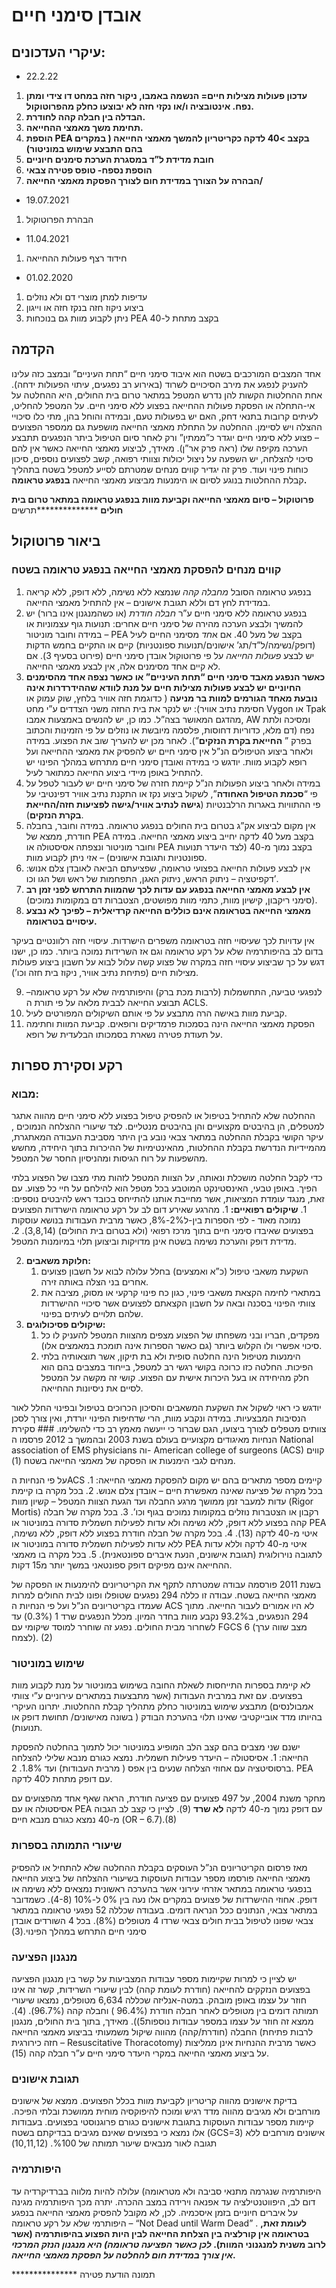 # אובדן סימני חיים

## עיקרי העדכונים:

-   22.2.22

1.  **עדכון פעולות מצילות חיים= הנשמה באמבו, ניקור חזה במחט דו צידי ומתן נפח. אינטובציה ו/או נקזי חזה לא יבוצעו כחלק מהפרוטוקול.**
2.  **הבדלה בין חבלה קהה לחודרת.**
3.  **תחימת משך מאמצי ההחייאה.**
4.  **הוספת PEA בקצב \>40 לדקה כקריטריון להמשך מאמצי החייאה ( במקרים בהם התבצע שימוש במוניטור)**
5.  **חובת מדידת ל"ד במסגרת הערכת סימנים חיוניים**
6.  **הוספת נספח- טופס פטירה צבאי**
7.  **הבהרה על הצורך במדידת חום לצורך הפסקת מאמצי החייאה/**

-   19.07.2021

1.  הבהרת הפרוטוקול

-   11.04.2021

1.  חידוד רצף פעולות ההחייאה

-   01.02.2020

1.  עדיפות למתן מוצרי דם ולא נוזלים
2.  ביצוע ניקוז חזה בנקז חזה או וייגון
3.  ניתן לקבוע מוות גם בנוכחות PEA בקצב מתחת ל-40

## הקדמה

אחד המצבים המורכבים בשטח הוא איבוד סימני חיים "תחת העיניים" ובמצב כזה עלינו להעניק לנפגע את מירב הסיכויים לשרוד (באירוע רב נפגעים, עיתוי הפעולות ידחה). אחת ההחלטות הקשות להן נדרש המטפל במתאר טרום בית החולים, היא ההחלטה על אי-התחלה או הפסקת פעולות ההחייאה בפצוע ללא סימני חיים. על המטפל להחליט, לעיתים קרובות בתנאי דחק, האם יש בפעולות טעם, ובמידה והוחל בהן, מתי כלו סיכויי ההצלה ויש לסיימן. ההחלטה על התחלת מאמצי החייאה מושפעת גם ממספר הפצועים -- פצוע ללא סימני חיים יוגדר כ"ממתין" ורק לאחר סיום הטיפול ביתר הנפגעים תתבצע הערכה מקיפה שלו (ראה פרק אר"ן). מאידך, לביצוע מאמצי החייאה כאשר אין להם סיכוי להצלחה, יש השפעה על ניצול יכולות וצוותי רפואה, קשב לפצועים נוספים, סיכון כוחות פינוי ועוד. פרק זה יגדיר קווים מנחים שמטרתם לסייע למטפל בשטח בתהליך קבלת ההחלטות בנוגע לסיום או הימנעות מביצוע מאמצי החייאה **בנפגע טראומה.**

**פרוטוקול -- סיום מאמצי החייאה וקביעת מוות בנפגע טראומה במתאר טרום בית חולים** \*\*\*\*\*\*\*\*\*\*\*\*\*\*תרשים

## ביאור פרוטוקול

### קווים מנחים להפסקת מאמצי החייאה בנפגע טראומה בשטח

1.  בנפגע טראומה הסובל *מחבלה קהה* שנמצא ללא נשימה, ללא דופק, ללא קריאה במדידת לחץ דם וללא תגובת אישונים -- אין להתחיל מאמצי החייאה.
2.  בנפגע טראומה ללא סימני חיים ע"ר *חבלה חודרת* (או כשהמנגנון אינו ברור) יש להמשיך ולבצע הערכה מהירה של סימני חיים אחרים: תנועות גוף עצמוניות או במידה וחובר מוניטור -- PEA בקצב של מעל 40. אם א*חד* מסימני החיים לעיל (דופק/נשימה/ל"ד/תג' אישונים/תנועות ספונטניות) קיים או התקיים בחמש הדקות יש לבצע *פעולות החייאה* על פי פרוטוקול אובדן סימני חיים (פירוט בסעיף 3). אם לא קיים אחד מסימנים אלה, אין לבצע מאמצי החייאה.
3.  **כאשר הנפגע מאבד סימני חיים "תחת העיניים" או כאשר נצפה אחד מהסימנים החיוניים יש לבצע פעולות מצילות חיים על מנת לוודא שההידרדרות אינה נובעת מאחד הגורמים למוות בר מניעה** ( כדוגמת חזה אוויר בלחץ, שוק עמוק או חסימת נתיב אוויר): יש לנקר את בית החזה משני הצדדים ע"י מחט Vygon או Tpak מהדגם המאושר בצה"ל. כמו כן, יש להנשים באמצעות אמבו, AW ומסיכה ולתת נפח (דם מלא, כדוריות דחוסות, פלסמה מיובשת או נוזלים על פי הזמינות והכתוב בפרק " **החייאת בקרת הנזקים**"). לאחר מכן יש להעריך שוב את הפצוע. במידה ולאחר ביצוע הטיפולים הנ"ל אין סימני חיים יש להפסיק את מאמצי ההחייאה ועל רופא לקבוע מוות. יודגש כי במידה ואובדן סימני חיים מתרחש במהלך הפינוי יש להתחיל באופן מיידי ביצוע החייאה כמתואר לעיל.
4.  במידה ולאחר ביצוע הפעולות הנ"ל קיימת חזרה של סימני חיים יש לעבור לטפל על פי "**סכמת הטיפול האחודה**", לשקול ביצוע נקז או התקנת נתיב אוויר דפינטיבי על פי ההתוויות באגרות הרלבנטיות (**גישה לנתיב אוויר/גישה לפציעות חזה/החייאת בקרת הנזקים**).
5.  אין מקום לביצוע אק"ג בטרום בית החולים בנפגע טראומה. במידה וחובר, בחבלה חודרת, ממצא של PEA בקצב מעל 40 לדקה יחייב ביצוע מאמצי החייאה. במידה וחובר מוניטור ונצפתה אסיסטולה או PEA בקצב נמוך מ-40 (לצד היעדר תנועות ספונטניות ותגובת אישונים) -- אזי ניתן לקבוע מוות.
6.  אין לבצע פעולות החייאה בפצועי טראומה, שפציעתם הביאה לאובדן צלם אנוש: דקפיטציה -- ניתוק הראש, ניתוק האגן, התפחמות של ראש ו\או של הגו וכו'.
7.  **אין לבצע מאמצי החייאה בנפגע עם עדות לכך שהמוות התרחש לפני זמן רב** (סימני ריקבון, קישיון מוות, כתמי מוות מפושטים, הצטברות דם במקומות נמוכים).
8.  **מאמצי החייאה בטראומה אינם כוללים החייאה קרדיאלית -- לפיכך לא נבצע עיסויים בטראומה.**

אין עדויות לכך שעיסויי חזה בטראומה משפרים הישרדות. עיסויי חזה רלוונטיים בעיקר בדום לב בהיפותרמיה שלא על רקע טראומה וגם אז השרידות נמוכה ביותר. כמו כן, ישנו דגש על כך שביצוע עיסויי חזה במקרה של פצוע קשה עלול לבוא על חשבון ביצוע פעולות מצילות חיים (פתיחת נתיב אוויר, ניקוז בית חזה וכו').

9.  לנפגעי טביעה, התחשמלות (לרבות מכת ברק) והיפותרמיה שלא על רקע טראומה-- תבוצע החייאה לבבית מלאה על פי תורת ה ACLS.
10. קביעת מוות באישה הרה מתבצע על פי אותם השיקולים המפורטים לעיל.
11. הפסקת מאמצי החייאה הינה בסמכות פרמדיקים ורופאים. קביעת המוות וחתימה על תעודת פטירה נשארת בסמכותו הבלעדית של רופא.

## רקע וסקירת ספרות

### מבוא:

ההחלטה שלא להתחיל בטיפול או להפסיק טיפול בפצוע ללא סימני חיים מהווה אתגר למטפלים, הן בהיבטים מקצועיים והן בהיבטים מנטליים. לצד שיעורי ההצלחה הנמוכים , עיקר הקושי בקבלת ההחלטה במתאר צבאי נובע בין היתר מסביבת העבודה המאתגרת, מהמיידיות הנדרשת בקבלת ההחלטות, מהאינטימיות של ההיכרות בתוך היחידה, מחשש מהשפעות על רוח הגיסות ומהניסיון החסר של המטפל.

כדי לקבל החלטה מושכלת ונאותה, על הצוות המטפל לזהות מתי מצבו של הפצוע בלתי הפיך. באופן טבעי, האינסטינקט המוטבע בכל מטפל הוא להילחם על חיי כל פצוע. עם זאת, מנגד עומדת המציאות, אשר מחייבת אותנו להתייחס בכובד ראש להיבטים נוספים: 1. **שיקולים רפואיים:** 1. מהרגע שאירע דום לב על רקע טראומה הישרדות הפצועים נמוכה מאוד - לפי הספרות בין-ל2%-8%, כאשר מרבית העבודות בנושא עוסקות בפצועים שאיבדו סימני חיים בתוך מרכז רפואי (ולא בטרום בית החולים) (3,8,14). 2. מדידת דופק והערכת נשימה בשטח אינן מדויקות וביצוען תלוי במיומנות המטפל.

2.  **חלוקת משאבים:**
    1.  השקעת משאבי טיפול (כ"א ואמצעים) בחלל עלולה לבוא על חשבון פצועים אחרים בני הצלה באותה זירה.
    2.  במתארי לחימה הקצאת משאבי פינוי, כגון כח פינוי קרקעי או מסוק, מציבה את צוותי הפינוי בסכנה ובאה על חשבון הקצאתם לפצועים אשר סיכויי ההישרדות שלהם תלויים לעיתים בפינוי.\
3.  **שיקולים פסיכולוגים:**
    1.  מפקדים, חבריו ובני משפחתו של הפצוע מצפים מהצוות המטפל להעניק לו כל סיכוי אפשרי ולו הקלוש ביותר (גם כאשר הספרות אינה תומכת במאמצים אלו).
    2.  הימנעות מטיפול הינה החלטה סופית ולא בת תיקון, אשר תוצאותיה בלתי הפיכות. החלטה כזו כרוכה בקושי רגשי רב למטפל, בייחוד במצבים בהם הוא חלק מהיחידה או בעל היכרות אישית עם הפצוע. קושי זה מקשה על המטפל לסיים את ניסיונות ההחייאה.

יודגש כי ראוי לשקול את השקעת המשאבים והסיכון הכרוכים בטיפול ובפינוי החלל לאור הנסיבות המבצעיות. במידה ונקבע מוות, הרי שדחיפות הפינוי יורדת, ואין צורך לסכן צוותים מטפלים לצורך ביצועו, הגם שברור כי ייעשה מאמץ רב כדי להשלימו. \### סקירת הנחיות מאיגודים מקצועיים בעולם בשנת 2003 ובהמשך ב 2012 פרסמו ה National association of EMS physicians וה- American college of surgeons (ACS) קווים מנחים לגבי הימנעות או הפסקה של מאמצי החייאה בשטח (1).

על פי הנחיות הACS קיימים מספר מתארים בהם יש מקום להפסקת מאמצי החייאה: 1. בכל מקרה של פציעה שאינה מאפשרת חיים -- אובדן צלם אנוש. 2. בכל מקרה בו קיימת עדות למעבר זמן ממושך מרגע החבלה ועד הגעת הצוות המטפל -- קשיון מוות (Rigor Mortis) רקבון או הצטברות נוזלים במקומות נמוכים בגוף וכו'. 3. בכל מקרה של חבלה קהה בפצוע ללא דופק, ללא נשימה ולא עדות לפעילות חשמלית סדורה במוניטור או PEA איטי מ-40 לדקה (13). 4. בכל מקרה של חבלה חודרת בפצוע ללא דופק, ללא נשימה, ללא עדות לפעילות חשמלית סדורה במוניטור או PEA איטי מ-40 לדקה וללא עדות לתגובה נוירולוגית (תגובת אישונים, הנעת איברים ספונטאנית). 5. בכל מקרה בו מאמצי ההחייאה אינם מפיקים דופק ספונטאני במשך יותר מ15 דקות.

בשנת 2011 פורסמה עבודה שמטרתה לתקף את הקריטריונים להימנעות או הפסקה של מאמצי החייאה בשטח. עבודה זו כללה 294 נפגעים שטופלו ופונו לבית החולים למרות שעמדו בקריטריונים הנ"ל ועל פי הנחיות ה ACS לא היו אמורים לעבור החייאה. מתוך 294 הנפגעים, ב93.2% נקבע מוות בחדר המיון. מכלל הנפגעים שרד 1 (0.3%) עד לשחרור מבית החולים. נפגע זה שוחרר למוסד שיקומי עם FGCS 6 (מצב שווה ערך לצמח). (2)

### שימוש במוניטור

לא קיימת בספרות התייחסות לשאלת החובה בשימוש במוניטור על מנת לקבוע מוות בפצועים. עם זאת במרבית העבודות (אשר מתבצעות במתארים עירוניים ע"י צוותי אמבולנסים) מתבצע שימוש במוניטור כחלק מתהליך קבלת ההחלטות. יתרונו העיקרי בהיותו מדד אובייקטיבי שאינו תלוי בהערכת הבודק ( בשונה מאישונים/ תחושת דופק או תנועות).

ישנם שני מצבים בהם קצב הלב המופיע במוניטור יכול לתמוך בהחלטה להפסקת החייאה: 1. אסיסטולה -- היעדר פעילות חשמלית. נמצא כגורם מנבא שלילי להצלחה ברסוסיטציה עם אחוזי הצלחה שנעים בין אפס ( מרבית העבודות) ועד 1.8%. 2. PEA עם דופק מתחת ל40 לדקה.

מחקר משנת 2004, על 497 פצועים עם פציעה חודרת, הראה שאף אחד מהפצועים עם אסיסטולה או עם PEA עם דופק נמוך מ-40 לדקה **לא שרד** (9). לציין כי קצב לב הגבוה מ-40 נמצא כגורם מנבא חיים (OR -- 6.7).(8)

### שיעורי התמותה בספרות

מאז פרסום הקריטריונים הנ"ל העוסקים בקבלת ההחלטה שלא להתחיל או להפסיק מאמצי החייאה פורסמו מספר עבודות העוסקות בשיעורי ההצלחה של ביצוע החייאה בנפגעי טראומה במתאר אזרחי עירוני אשר בהערכה ראשונית נמצאים ללא נשימה או דופק. אחוזי ההישרדות של פצועים במקרים אלו נעה בין 0% ל-10% (4-8). כשמדובר במתאר צבאי, הנתונים ככל הנראה דומים. בעבודה שכללה 52 נפגעי טראומה במתאר צבאי שפונו לטיפול בבית חולים צבאי שרדו 4 מטופלים (8%). בכל 4 השורדים אובדן סימני חיים התרחש במהלך הפינוי.(3)

### מנגנון הפציעה

יש לציין כי למרות שקיימות מספר עבודות המצביעות על קשר בין מנגנון הפציעה בפצועים הנזקקים להחייאה (חודרת לעומת קהה) לבין שיעורי השרידות, קשר זה אינו חוזר על עצמו באופן מובהק. במטה-אנליזה שכללה 6,634 מטופלים, נמצאו שיעורי תמותה דומים בין מטופלים לאחר חבלה חודרת (96.4% ) וחבלה קהה (96.7%). (4). ממצא זה חוזר על עצמו במספר עבודות נוספות5)). מאידך, בתוך בית החולים, מנגנון החבלה (חודרת/קהה) מהווה שיקול משמעותי בביצוע מאמצי החייאה (לרבות פתיחת חזה כירורגית -- Resuscitative Thoracotomy) כאשר מרבית ההנחיות אינן ממליצות על ביצוע מאמצי החייאה במקרי היעדר סימני חיים ע"ר חבלה קהה (15).

### תגובת אישונים

בדיקת אישונים מהווה קריטריון לקביעת מוות בכלל הפצועים. ממצא של אישונים מורחבים ולא מגיבים מהווה מדד רגיש ומוכח להיפוקסיה מוחית ממושכת ובלתי הפיכה. קיימות מספר עבודות העוסקות בתגובת אישונים כגורם פרוגנוסטי בפצועים. בעבודות אלו נמצא כי בפצועים שאינם מגיבים בבדיקתם בשטח (GCS=3) אישונים מורחבים ללא תגובה לאור מנבאים שיעור תמותה של %100. (10,11,12)

### היפותרמיה

היפותרמיה שנגרמה מתנאי סביבה ולא מטראומה) עלולה להיות מלווה בברדיקרדיה עד דום לב, היפווטנטילציה עד אפנאה וירידה במצב ההכרה. יתרה מכך היפותרמיה מגינה על איברים חיוניים בזמן איסכמיה. לכן, לא מקובל להפסיק מאמצי החייאה בנפגע היפותרמי שלא על רקע טראומה -- "Not Dead until Warm Dead" . **לעומת זאת, בטראומה אין קורלציה בין הצלחת החייאה לבין היות הפצוע בהיפותרמיה (אשר לרוב משנית למנגנוני המוות). *לכן כאשר הפציעה טראומה) היא מנגנון הנזק המרכזי אין צורך במדידת חום להחלטה על הפסקת מאמצי החייאה*.**

\*\*\*\*\*\*\*\*\*\*\*\*\*\*\* תמונה הודעת פטירה
